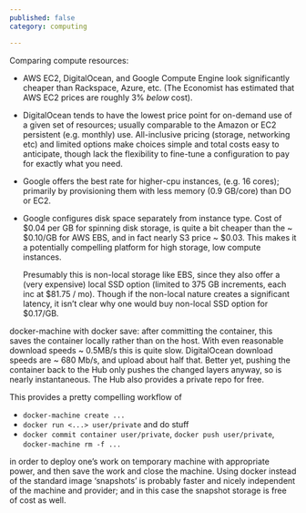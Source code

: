 ```yaml
---
published: false
category: computing

---
```




Comparing compute resources:

- AWS EC2, DigitalOcean, and Google Compute Engine look significantly
  cheaper than Rackspace, Azure, etc. (The Economist has estimated that AWS
  EC2 prices are roughly 3% _below_ cost).

- DigitalOcean tends to have the lowest price point for on-demand use of a
  given set of resources; usually comparable to the Amazon or EC2 persistent
  (e.g. monthly) use.  All-inclusive pricing (storage, networking etc) and
  limited options make choices simple and total costs easy to anticipate,
  though lack the flexibility to fine-tune a configuration to pay for
  exactly what you need.

- Google offers the best rate for higher-cpu instances, (e.g. 16 cores);
  primarily by provisioning them with less memory (0.9 GB/core) than DO
  or EC2.

- Google configures disk space separately from instance type.  Cost of
  $0.04 per GB for spinning disk storage, is quite a bit cheaper than
  the ~ $0.10/GB for AWS EBS, and in fact nearly S3 price ~ $0.03.
  This makes it a potentially compelling platform for high storage, low
  compute instances.  
  
  Presumably this is non-local storage like EBS, since they also offer a
  (very expensive) local SSD  option (limited to 375 GB increments, each inc at $81.75 / mo). 
  Though if the non-local nature creates a significant latency, it isn't clear
  why one would buy non-local SSD option for $0.17/GB. 

docker-machine with docker save: after committing the container, this
saves the container locally rather than on the host. With even reasonable
download speeds ~ 0.5MB/s this is quite slow.  DigitalOcean download
speeds are ~ 680 Mb/s, and upload about half that.  Better yet, pushing
the container back to the Hub only pushes the changed layers anyway,
so is nearly instantaneous. The Hub also provides a private repo for free.

This provides a pretty compelling workflow of 

- `docker-machine create ...` 
- `docker run <...> user/private` and do stuff
- `docker commit container user/private`, `docker push user/private`, `docker-machine rm -f ...`

in order to deploy one's work on temporary machine with appropriate power,
and then save the work and close the machine.  Using docker instead of
the standard image 'snapshots' is probably faster and nicely independent of the machine
and provider; and in this case the snapshot storage is free of cost as well.
